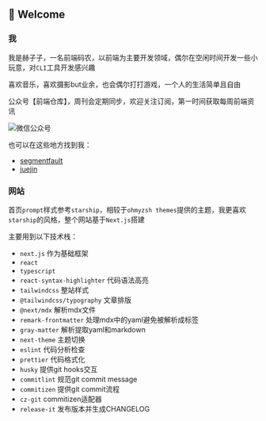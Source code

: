 ## 👋 Welcome

### 我

我是赫子子，一名前端码农，以前端为主要开发领域，偶尔在空闲时间开发一些小玩意，对`CLI`工具开发感兴趣

喜欢音乐，喜欢摄影but业余，也会偶尔打打游戏，一个人的生活简单且自由

公众号【前端仓库】，周刊会定期同步，欢迎关注订阅，第一时间获取每周前端资讯


<Image
  src="/images/wechat.jpg"
  width={100}
  height={100}
  className="w-auto h-auto m-0"
  alt="微信公众号"
/>

也可以在这些地方找到我：


- <Icon name="segmentfault" className="m-0 inline" width={20} height={20} /> [segmentfault](https://segmentfault.com/u/hezizi)
- <Icon name="juejin" className="m-0 inline" width={20} height={20} /> [juejin](https://juejin.cn/user/395479915963752/posts)

### 网站

首页`prompt`样式参考`starship`，相较于`ohmyzsh themes`提供的主题，我更喜欢`starship`的风格，整个网站基于`Next.js`搭建

主要用到以下技术栈：

- `next.js` 作为基础框架
- `react`
- `typescript`
- `react-syntax-highlighter` 代码语法高亮
- `tailwindcss` 整站样式
- `@tailwindcss/typography` 文章排版
- `@next/mdx` 解析mdx文件
- `remark-frontmatter` 处理mdx中的yaml避免被解析成标签
- `gray-matter` 解析提取yaml和markdown
- `next-theme` 主题切换
- `eslint` 代码分析检查
- `prettier` 代码格式化
- `husky` 提供git hooks交互
- `commitlint` 规范git commit message
- `commitizen` 提供git commit流程
- `cz-git` commitizen适配器
- `release-it` 发布版本并生成CHANGELOG
